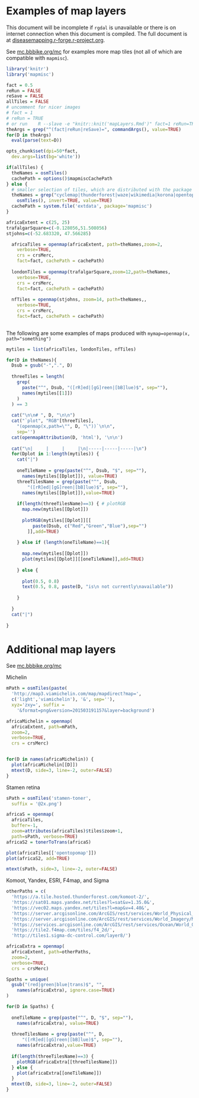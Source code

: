 <!--
%\VignetteEngine{knitr::knitr}
%\VignetteIndexEntry{Examples of map layers}
-->


# Examples of map layers


This document will be incomplete if `rgdal` is unavailable or there is on
internet connection when this document is compiled.  The full document is at
[diseasemapping.r-forge.r-project.org](http://diseasemapping.r-forge.r-project.org).

See [mc.bbbike.org/mc](http://mc.bbbike.org/mc/) for examples more map tiles 
(not all of which are compatible with `mapmisc`).


```r
library('knitr')
library('mapmisc')

fact = 0.5
reRun = FALSE
reSave = FALSE
allTiles = FALSE
# uncomment for nicer images
# fact = 1 
# reRun = TRUE
# or run 	R --slave -e "knitr::knit('mapLayers.Rmd')" fact=1 reRun=TRUE
theArgs = grep("^(fact|reRun|reSave)=", commandArgs(), value=TRUE)
for(D in theArgs)
  eval(parse(text=D))

opts_chunk$set(dpi=50*fact, 
  dev.args=list(bg='white'))	

if(allTiles) {
  theNames = osmTiles()
  cachePath = options()$mapmiscCachePath
} else {
  # smaller selection of tiles, which are distributed with the package
  theNames = grep("cyclemap|thunderforest|waze|wikimedia|korona|opentopomap|maptoolkit|nrcan", 
    osmTiles(), invert=TRUE, value=TRUE)
  cachePath = system.file('extdata', package='mapmisc')
}
```

```r
africaExtent = c(25, 25)
trafalgarSquare=c(-0.128056,51.508056)
stjohns=c(-52.683320, 47.566285)

```


```r

  africaTiles = openmap(africaExtent, path=theNames,zoom=2,
    verbose=TRUE, 
    crs = crsMerc, 
    fact=fact, cachePath = cachePath)
  
  londonTiles = openmap(trafalgarSquare,zoom=12,path=theNames,
    verbose=TRUE, 
    crs = crsMerc, 
    fact=fact, cachePath = cachePath)
  
  nfTiles = openmap(stjohns, zoom=14, path=theNames,,
    verbose=TRUE, 
    crs = crsMerc, 
    fact=fact, cachePath = cachePath)
  
```


The following are some examples of maps produced with `mymap=openmap(x, path="something")`


```r


mytiles = list(africaTiles, londonTiles, nfTiles)

for(D in theNames){
  Dsub = gsub("-",".", D)
  
  threeTiles = length(
    grep(
      paste("^", Dsub, "([rR]ed|[gG]reen|[bB]lue)$", sep=""), 
      names(mytiles[[1]])
    )
  ) == 3
  
  cat("\n\n# ", D, "\n\n")
  cat("`plot", "RGB"[threeTiles], 
    "(openmap(x,path=\"", D, "\"))`\n\n", 
    sep='')
  cat(openmapAttribution(D, 'html'), '\n\n')
  
  cat("\n|     |     |     |\n|-----|-----|-----|\n")
  for(Dplot in 1:length(mytiles)) {
    cat("|")
    
    oneTileName = grep(paste("^", Dsub, "$", sep=""), 
      names(mytiles[[Dplot]]), value=TRUE)
    threeTilesName = grep(paste("^", Dsub, 
        "([rR]ed|[gG]reen|[bB]lue)$", sep=""), 
      names(mytiles[[Dplot]]),value=TRUE)
    
    if(length(threeTilesName)==3) { # plotRGB
      map.new(mytiles[[Dplot]])
      
      plotRGB(mytiles[[Dplot]][[
          paste(Dsub, c("Red","Green","Blue"),sep="")
        ]],add=TRUE)
      
    } else if (length(oneTileName)==1){
      
      map.new(mytiles[[Dplot]])
      plot(mytiles[[Dplot]][[oneTileName]],add=TRUE)
      
    } else {
      
      plot(0.5, 0.8)
      text(0.5, 0.8, paste(D, "is\n not currently\navailable"))
      
    }
    
  }
  cat("|")
  
}

```

# Additional map layers

See [mc.bbbike.org/mc](http://mc.bbbike.org/mc/) 

Michelin
    
```r

mPath = osmTiles(paste(
  'http://map3.viamichelin.com/map/mapdirect?map=',
  c('light','viamichelin'), '&', sep=''),
  xyz='zxy=', suffix = 
    '&format=png&version=201503191157&layer=background')

africaMichelin = openmap(
  africaExtent, path=mPath,
  zoom=2,
  verbose=TRUE, 
  crs = crsMerc)


for(D in names(africaMichelin)) {
  plot(africaMichelin[[D]])
  mtext(D, side=3, line=-2, outer=FALSE)
}

```
Stamen retina

   
```r

sPath = osmTiles('stamen-toner', 
  suffix = '@2x.png')

africaS = openmap(
  africaTiles, 
  buffer=-1,
  zoom=attributes(africaTiles)$tiles$zoom+1,
  path=sPath, verbose=TRUE)
africaS2 = tonerToTrans(africaS)

plot(africaTiles[['opentopomap']])
plot(africaS2, add=TRUE)

mtext(sPath, side=3, line=-2, outer=FALSE)
```


Komoot, Yandex, ESRI, F4map, and Sigma

```r

otherPaths = c(
  'https://a.tile.hosted.thunderforest.com/komoot-2/',
  'https://sat01.maps.yandex.net/tiles?l=sat&v=1.35.0&',
  'https://vec02.maps.yandex.net/tiles?l=map&v=4.40&',
  'https://server.arcgisonline.com/ArcGIS/rest/services/World_Physical_Map/MapServer/tile/',
  'https://server.arcgisonline.com/ArcGIS/rest/services/World_Imagery/MapServer/tile/',
  'https://services.arcgisonline.com/ArcGIS/rest/services/Ocean/World_Ocean_Base/MapServer/tile/',
  'https://tile2.f4map.com/tiles/f4_2d/',
  'http://tiles1.sigma-dc-control.com/layer8/')

africaExtra = openmap(
  africaExtent, path=otherPaths,
  zoom=2,
  verbose=TRUE, 
  crs = crsMerc)

Spaths = unique(
  gsub("(red|green|blue|trans)$", "",
    names(africaExtra), ignore.case=TRUE)
)

for(D in Spaths) {
  
  oneTileName = grep(paste("^", D, "$", sep=""), 
    names(africaExtra), value=TRUE)
  
  threeTilesName = grep(paste("^", D, 
      "([rR]ed|[gG]reen|[bB]lue)$", sep=""), 
    names(africaExtra),value=TRUE)
  
  if(length(threeTilesName)==3) {
    plotRGB(africaExtra[[threeTilesName]])
  } else {
    plot(africaExtra[[oneTileName]])
  }
  mtext(D, side=3, line=-2, outer=FALSE)
}

``` 


